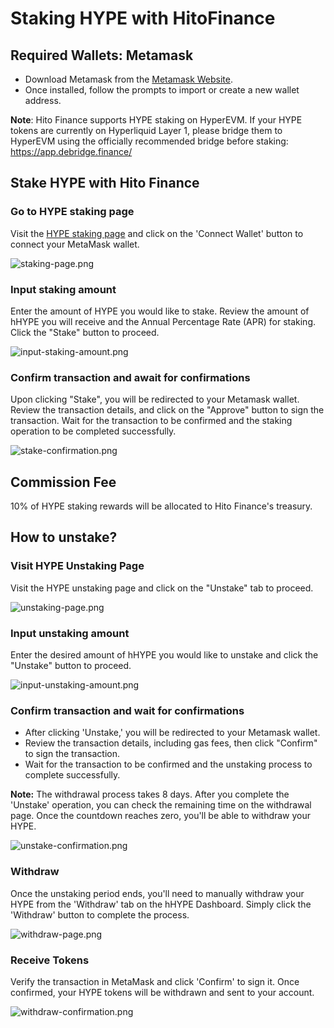 # Staking HYPE with HitoFinance

## Required Wallets: Metamask

- Download Metamask from the [Metamask Website](https://metamask.io/).
- Once installed, follow the prompts to import or create a new wallet address.

**Note**: Hito Finance supports HYPE staking on HyperEVM. If your HYPE tokens are currently on Hyperliquid Layer 1, please bridge them to HyperEVM using the officially recommended bridge before staking: https://app.debridge.finance/

## **Stake HYPE with Hito Finance**

### Go to HYPE staking page

Visit the [HYPE staking page](https://app.hitofinance.xyz/?tab=stake) and click on the 'Connect Wallet' button to connect your MetaMask wallet.

![staking-page.png](/images/guide/staking-page.png)

### **Input staking amount**

Enter the amount of HYPE you would like to stake. Review the amount of hHYPE you will receive and the Annual Percentage Rate (APR) for staking. Click the "Stake" button to proceed.

![input-staking-amount.png](/images/guide/input-staking-amount.png)

### **Confirm transaction and await for confirmations**

Upon clicking "Stake", you will be redirected to your Metamask wallet. Review the transaction details, and click on the "Approve" button to sign the transaction. Wait for the transaction to be confirmed and the staking operation to be completed successfully.

![stake-confirmation.png](/images/guide/stake-confirmation.png)

## Commission Fee

10% of HYPE staking rewards will be allocated to Hito Finance's treasury.

## How to unstake?

### Visit HYPE Unstaking Page

Visit the HYPE unstaking page and click on the "Unstake" tab to proceed.

![unstaking-page.png](/images/guide/unstaking-page.png)

### **Input unstaking amount**

Enter the desired amount of hHYPE you would like to unstake and click the "Unstake" button to proceed.

![input-unstaking-amount.png](/images/guide/input-unstaking-amount.png)

### Confirm transaction and wait for confirmations

- After clicking 'Unstake,' you will be redirected to your Metamask wallet.
- Review the transaction details, including gas fees, then click "Confirm" to sign the transaction.
- Wait for the transaction to be confirmed and the unstaking process to complete successfully.

**Note:** The withdrawal process takes 8 days. After you complete the 'Unstake' operation, you can check the remaining time on the withdrawal page. Once the countdown reaches zero, you'll be able to withdraw your HYPE.

![unstake-confirmation.png](/images/guide/unstake-confirmation.png)

### **Withdraw**

Once the unstaking period ends, you'll need to manually withdraw your HYPE from the 'Withdraw' tab on the hHYPE Dashboard. Simply click the 'Withdraw' button to complete the process.

![withdraw-page.png](/images/guide/withdraw-page.png)

### **Receive Tokens**

Verify the transaction in MetaMask and click 'Confirm' to sign it. Once confirmed, your HYPE tokens will be withdrawn and sent to your account.

![withdraw-confirmation.png](/images/guide/withdraw-confirmation.png)